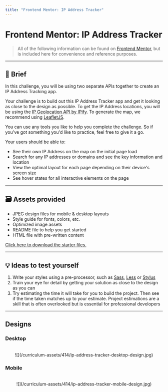 ```yaml
---
title: "Frontend Mentor: IP Address Tracker"
---
```


# Frontend Mentor: IP Address Tracker

> All of the following information can be found on [Frontend Mentor](https://www.frontendmentor.io/challenges/ip-address-tracker-I8-0yYAH0), but is included here for convenience and reference purposes.

---

## 📝 Brief

In this challenge, you will be using two separate APIs together to create an IP Address Tracking app.

Your challenge is to build out this IP Address Tracker app and get it looking as close to the design as possible. To get the IP Address locations, you will be using the [IP Geolocation API by IPify](https://geo.ipify.org/). To generate the map, we recommend using [LeafletJS](https://leafletjs.com/).

You can use any tools you like to help you complete the challenge. So if you've got something you'd like to practice, feel free to give it a go.

Your users should be able to:
- See their own IP Address on the map on the initial page load
- Search for any IP addresses or domains and see the key information and location
- View the optimal layout for each page depending on their device's screen size
- See hover states for all interactive elements on the page

---

## 🗃 Assets provided
- JPEG design files for mobile & desktop layouts
- Style guide for fonts, colors, etc.
- Optimized image assets
- README file to help you get started
- HTML file with pre-written content

[Click here to download the starter files.](/curriculum-assets/414/ip-address-tracker-master.zip)

---

## 💡 Ideas to test yourself

1. Write your styles using a pre-processor, such as [Sass](https://sass-lang.com/), [Less](http://lesscss.org/) or [Stylus](http://stylus-lang.com/)
2. Train your eye for detail by getting your solution as close to the design as you can
3. Try estimating the time it will take for you to build the project. Then see if the time taken matches up to your estimate. Project estimations are a skill that is often overlooked but is essential for professional developers

---

## Designs

### Desktop
<br />
<center>
![](/curriculum-assets/414/ip-address-tracker-desktop-design.jpg)
</center>

### Mobile
<br />
<center>
![](/curriculum-assets/414/ip-address-tracker-mobile-design.jpg)
</center>